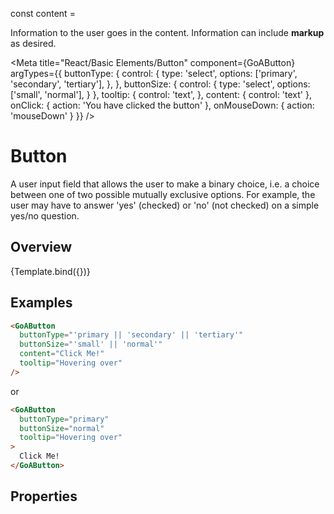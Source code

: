 
const content = <div>Information to the user goes in the content. Information can include <b>markup</b> as desired.</div>


<Meta title="React/Basic Elements/Button"
  component={GoAButton}
  argTypes={{
    buttonType: {
      control: {
        type: 'select',
        options: ['primary', 'secondary', 'tertiary'],
      },
    },
    buttonSize: {
      control: {
        type: 'select',
        options: ['small', 'normal'],
      }
    },
    tooltip: {
      control: 'text',
    },
    content: { control: 'text' },
    onClick: { action: 'You have clicked the button' },
    onMouseDown: { action: 'mouseDown' }
  }}
/>

# Button
A user input field that allows the user to make a binary choice, i.e. a choice between one of two possible mutually exclusive options. For example, the user may have to answer 'yes' (checked) or 'no' (not checked) on a simple yes/no question.

## Overview

<Canvas>
  <Story name="Variants" height={200}
    args={{
      buttonType: 'primary',
      buttonSize: 'normal',
      content: "Click Me!",
      tooltip: 'hovering',
    }}
  >
     {Template.bind({})}
  </Story>
</Canvas>

## Examples

```html
<GoAButton
  buttonType="'primary || 'secondary' || 'tertiary'"
  buttonSize="'small' || 'normal'"
  content="Click Me!"
  tooltip="Hovering over"
/>
```

or

```html
<GoAButton
  buttonType="primary"
  buttonSize="normal"
  tooltip="Hovering over"
>
  Click Me!
</GoAButton>

```

## Properties
<Description of={GoAButton} />
<ArgsTable of={GoAButton} />
